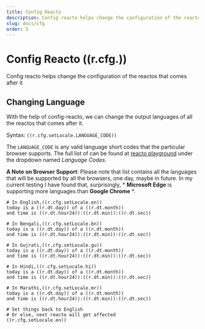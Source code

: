 ```yaml
---
title: Config Reacto
description: Config reacto helps change the configuration of the reactos that comes after it
slug: docs/cfg
order: 5
---
```


# Config Reacto ((r.cfg.))

Config reacto helps change the configuration of the reactos that comes after it


## Changing Language

With the help of config-reacto, we can change the output languages of all the reactos that comes after it.

Syntax: `((r.cfg.setLocale.LANGUAGE_CODE))`

The `LANGUAGE_CODE` is any valid language short codes that the particular browser supports. The full list of can be found at [reacto playground](/playground) under the dropdown named *Language Codes*.

**A Note on Browser Support**: Please note that list contains all the languages that will be supported by all the browsers, one day, maybe in future. In my current testing I have found that, surprisingly, * **Microsoft Edge** is supporting more languages than **Google Chrome** *.

<RTOCodeBlock>

```
# In English,((r.cfg.setLocale.en)) 
today is a ((r.dt.day)) of a ((r.dt.month))
and time is ((r.dt.hour24)):((r.dt.min)):((r.dt.sec))

# In Bengali,((r.cfg.setLocale.bn)) 
today is a ((r.dt.day)) of a ((r.dt.month))
and time is ((r.dt.hour24)):((r.dt.min)):((r.dt.sec))

# In Gujrati,((r.cfg.setLocale.gu))
today is a ((r.dt.day)) of a ((r.dt.month))
and time is ((r.dt.hour24)):((r.dt.min)):((r.dt.sec))

# In Hindi,((r.cfg.setLocale.hi)) 
today is a ((r.dt.day)) of a ((r.dt.month))
and time is ((r.dt.hour24)):((r.dt.min)):((r.dt.sec))

# In Marathi,((r.cfg.setLocale.mr))
today is a ((r.dt.day)) of a ((r.dt.month))
and time is ((r.dt.hour24)):((r.dt.min)):((r.dt.sec))

# Set things back to English
# Or else, next reacto will get affected
((r.cfg.setLocale.en)) 
```

</RTOCodeBlock>
